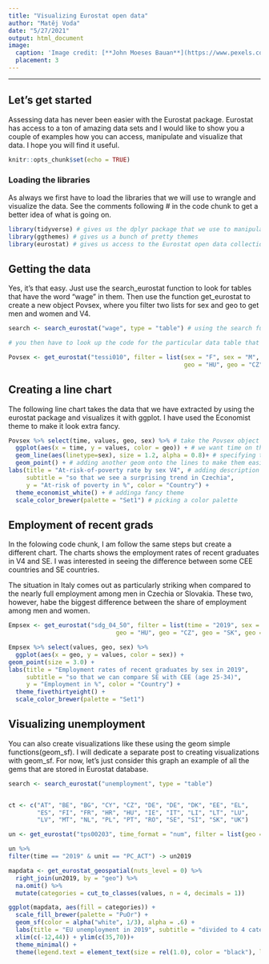 ```yaml
---
title: "Visualizing Eurostat open data"
author: "Matěj Voda"
date: "5/27/2021"
output: html_document
image:
  caption: 'Image credit: [**John Moeses Bauan**](https://www.pexels.com/photo/macbook-pro-beside-papers-669619/)'
  placement: 3
---
```



---
## Let's get started 

Assessing data has never been easier with the Eurostat package. Eurostat has access to a ton of amazing data sets and I would like to show you a couple of examples how you can access, manipulate and visualize that data. I hope you will find it useful. 

```r
knitr::opts_chunk$set(echo = TRUE)
```

### Loading the libraries 

As always we first have to load the libraries that we will use to wrangle and visualize the data. See the comments following # in the code chunk to get a better idea of what is going on. 

```r
library(tidyverse) # gives us the dplyr package that we use to manipulate data and ggplot to visualize them
library(ggthemes) # gives us a bunch of pretty themes
library(eurostat) # gives us access to the Eurostat open data collection
```

## Getting the data 

Yes, it's that easy. Just use the search_eurostat function to look for tables that have the word "wage" in them. Then use the function get_eurostat to create a new object Povsex, where you filter two lists for sex and geo to get men and women and V4. 

```r
search <- search_eurostat("wage", type = "table") # using the search function to get all tables with the word wage in them 

# you then have to look up the code for the particular data table that you want. In my case it was tessi010. 

Povsex <- get_eurostat("tessi010", filter = list(sex = "F", sex = "M", 
                                                 geo = "HU", geo = "CZ", geo = "SK", geo = "PL")) # then use the get_eurostat function to get it into your environment. You can already filter as I do here or you can do it after you download it. 
```

## Creating a line chart 

The following line chart takes the data that we have extracted by using the eurostat package and visualizes it with ggplot. I have used the Economist theme to make it look extra fancy. 

```r
Povsex %>% select(time, values, geo, sex) %>% # take the Povsex object and select the columns that we want. 
  ggplot(aes(x = time, y = values, color = geo)) + # we want time on the x axis and the values on the y axis. we also want the values to be colored by country
  geom_line(aes(linetype=sex), size = 1.2, alpha = 0.8)+ # specifying the size and opacity of lines - the linetype will show the sex. 
  geom_point() + # adding another geom onto the lines to make them easier to compare
labs(title = "At-risk-of-poverty rate by sex V4", # adding description
     subtitle = "so that we see a surprising trend in Czechia", 
     y = "At-risk of poverty in %", color = "Country") +
  theme_economist_white() + # addinga fancy theme
  scale_color_brewer(palette = "Set1") # picking a color palette 
```

## Employment of recent grads

In the folowing code chunk, I am follow the same steps but create a different chart. The charts shows the employment rates of recent graduates in V4 and SE. I was interested in seeing the difference between some CEE countries and SE countries. 

The situation in Italy comes out as particularly striking when compared to the nearly full employment among men in Czechia or Slovakia. These two, however, habe the biggest difference between the share of employment among men and women. 

```r
Empsex <- get_eurostat("sdg_04_50", filter = list(time = "2019", sex = "F", sex = "M", 
                              geo = "HU", geo = "CZ", geo = "SK", geo = "PL", geo = "IT", geo = "ES"))

Empsex %>% select(values, geo, sex) %>%
  ggplot(aes(x = geo, y = values, color = sex)) +
geom_point(size = 3.0) +
labs(title = "Employment rates of recent graduates by sex in 2019", 
     subtitle = "so that we can compare SE with CEE (age 25-34)", 
     y = "Employment in %", color = "Country") +
  theme_fivethirtyeight() + 
  scale_color_brewer(palette = "Set1")
```

## Visualizing unemployment 

You can also create visualizations like these using the geom simple functions(geom_sf). I will dedicate a separate post to creating visualizations with geom_sf. For now, let's just consider this graph an example of all the gems that are stored in Eurostat database. 

```r
search <- search_eurostat("unemployment", type = "table")


ct <- c("AT", "BE", "BG", "CY", "CZ", "DE", "DE", "DK", "EE", "EL", 
        "ES", "FI", "FR", "HR", "HU", "IE", "IT", "LI", "LT", "LU",
        "LV", "MT", "NL", "PL", "PT", "RO", "SE", "SI", "SK", "UK")

un <- get_eurostat("tps00203", time_format = "num", filter = list(geo = ct))

un %>% 
filter(time == "2019" & unit == "PC_ACT") -> un2019

mapdata <- get_eurostat_geospatial(nuts_level = 0) %>% 
  right_join(un2019, by = "geo") %>%
  na.omit() %>%
  mutate(categories = cut_to_classes(values, n = 4, decimals = 1))

ggplot(mapdata, aes(fill = categories)) + 
  scale_fill_brewer(palette = "PuOr") + 
  geom_sf(color = alpha("white", 1/3), alpha = .6) + 
  labs(title = "EU unemployment in 2019", subtitle = "divided to 4 categories") +
  xlim(c(-12,44)) + ylim(c(35,70))+
  theme_minimal() +
  theme(legend.text = element_text(size = rel(1.0), color = "black"), legend.position="bottom", legend.box = "horizontal") 
```

